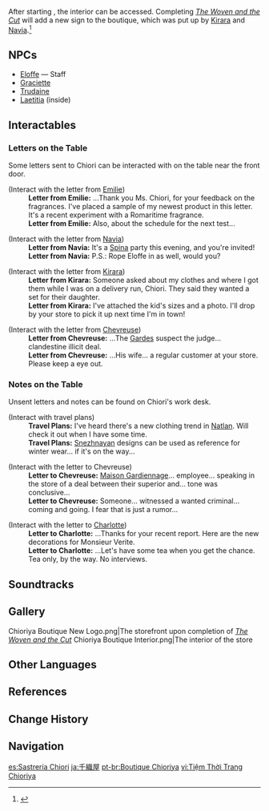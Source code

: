 {{Location Infobox
|image        = Chioriya Boutique.png
|type         = Point of Interest
|type2        = Instance
|region       = Fontaine
|area         = Court of Fontaine Region
|subarea      = Court of Fontaine
|poi          = Court of Fontaine: Quartier Lyonnais
}}
{{Location Intro|description=<p>{{If Self|Chioriya Boutique|It|Chioriya Boutique}} is a fashion label managed by [[Chiori]], a designer from [[Inazuma]].</p>}}

After starting {{Quest|Stained Spots}}, the interior can be accessed. Completing ''[[The Woven and the Cut]]'' will add a new sign to the boutique, which was put up by [[Kirara]] and [[Navia]].<ref>{{Ref/Quest|page=The Woven and the Cut}}</ref>

==NPCs==
* [[Eloffe]] &mdash; Staff
* [[Graciette]]
* [[Trudaine]]
* [[Laetitia]] (inside)

==Interactables==
===Letters on the Table===
Some letters sent to Chiori can be interacted with on the table near the front door.
{{Dialogue Start}}
;(Interact with the letter from [[Emilie]])
:'''Letter from Emilie:''' ...Thank you Ms. Chiori, for your feedback on the fragrances. I've placed a sample of my newest product in this letter. It's a recent experiment with a Romaritime fragrance.
:'''Letter from Emilie:''' Also, about the schedule for the next test...
{{Dialogue End}}
{{Dialogue Start}}
;(Interact with the letter from [[Navia]])
:'''Letter from Navia:''' It's a [[Spina di Rosula|Spina]] party this evening, and you're invited!
:'''Letter from Navia:''' P.S.: Rope Eloffe in as well, would you?
{{Dialogue End}}
{{Dialogue Start}}
;(Interact with the letter from [[Kirara]])
:'''Letter from Kirara:''' Someone asked about my clothes and where I got them while I was on a delivery run, Chiori. They said they wanted a set for their daughter.
:'''Letter from Kirara:''' I've attached the kid's sizes and a photo. I'll drop by your store to pick it up next time I'm in town!
{{Dialogue End}}
{{Dialogue Start}}
;(Interact with the letter from [[Chevreuse]])
:'''Letter from Chevreuse:''' ...The [[Garde]]s suspect the judge... clandestine illicit deal.
:'''Letter from Chevreuse:''' ...His wife... a regular customer at your store. Please keep a eye out.
{{Dialogue End}}

=== Notes on the Table ===
Unsent letters and notes can be found on Chiori's work desk.
{{Dialogue Start}}
;(Interact with travel plans)
:'''Travel Plans:''' I've heard there's a new clothing trend in [[Natlan]]. Will check it out when I have some time.
:'''Travel Plans:''' [[Snezhnaya]]n designs can be used as reference for winter wear... if it's on the way...
{{Dialogue End}}
{{Dialogue Start}}
;(Interact with the letter to Chevreuse)
:'''Letter to Chevreuse:''' [[Maison Gardiennage]]... employee... speaking in the store of a deal between their superior and... tone was conclusive...
:'''Letter to Chevreuse:''' Someone... witnessed a wanted criminal... coming and going. I fear that is just a rumor...
{{Dialogue End}}
{{Dialogue Start}}
;(Interact with the letter to [[Charlotte]])
:'''Letter to Charlotte:''' ...Thanks for your recent report. Here are the new decorations for Monsieur Verite.
:'''Letter to Charlotte:''' ...Let's have some tea when you get the chance. Tea only, by the way. No interviews.
{{Dialogue End}}

==Soundtracks==
{{Soundtracks by Category Table|type=location}}

==Gallery==
<gallery>
Chioriya Boutique New Logo.png|The storefront upon completion of ''[[The Woven and the Cut]]''
Chioriya Boutique Interior.png|The interior of the store
</gallery>

==Other Languages==
{{Other Languages
|en       = Chioriya Boutique
|zhs      = 千织屋
|zhs_rm   = Qiānzhī-wū
|zht      = 千織屋
|zht_rm   = Qiānzhī-wū
|zh_tl    = Chiori's{{Sino|zh|ja}}
|ja       = 千織屋
|ja_rm    = Chiori-ya
|ja_tl    = Chiori's
|ja_note  = {{ja|屋|rm=ya}} is a suffix that means a shop or store owned by the person whose name it is attached to.
|ko       = 치오리 부티크
|ko_tl    = Chiori Boutique
|es       = Sastrería Chiori
|es_tl    = Chiori Tailor Shop
|fr       = Boutique Chioriya
|fr_tl    = Chioriya Boutique
|ru       = Дом Тиори
|ru_tl    = Chiori House
|th       = ร้าน Chioriya Boutique
|th_rm    = Ran Chioriya Boutique
|th_tl    = 
|vi       = Tiệm Thời Trang Chioriya
|vi_tl    = 
|de       = Chioriya-Boutique
|de_tl    = Chioriya Boutique
|id       = Chioriya Boutique
|pt       = Boutique Chioriya
|tr       = Butik Chioriya
|tr_tl    = Boutique Chioriya
|it       = Boutique Chioriya
}}

==References==
{{Reflist}}

==Change History==
{{Change History|introduced=3.7|4.0}}

==Navigation==
{{PoI Navbox|Fontaine}}

[[es:Sastrería Chiori]]
[[ja:千織屋]]
[[pt-br:Boutique Chioriya]]
[[vi:Tiệm Thời Trang Chioriya]]